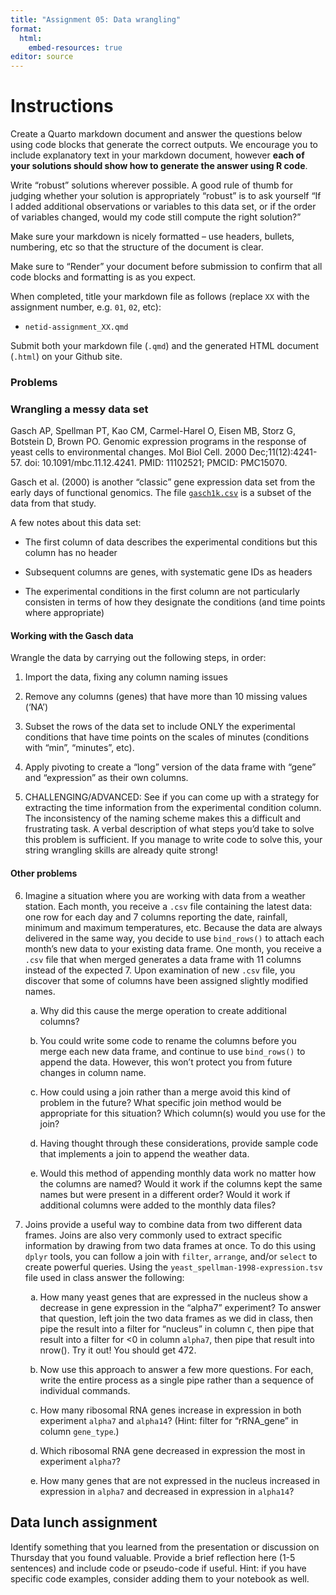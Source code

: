```yaml
---
title: "Assignment 05: Data wrangling"
format: 
  html:
    embed-resources: true
editor: source
---
```


# Instructions

Create a Quarto markdown document and answer the questions below using code blocks that generate the correct outputs. We encourage you to include explanatory text in your markdown document, however **each of your solutions should show how to generate the answer using R code**.

Write "robust" solutions wherever possible. A good rule of thumb for judging whether your solution is appropriately "robust" is to ask yourself "If I added additional observations or variables to this data set, or if the order of variables changed, would my code still compute the right solution?"

Make sure your markdown is nicely formatted -- use headers, bullets, numbering, etc so that the structure of the document is clear.

Make sure to "Render" your document before submission to confirm that all code blocks and formatting is as you expect.

When completed, title your markdown file as follows (replace `XX` with the assignment number, e.g. `01`, `02`, etc):

-   `netid-assignment_XX.qmd`

Submit both your markdown file (`.qmd`) and the generated HTML document (`.html`) on your Github site.



### Problems

### Wrangling a messy data set

Gasch AP, Spellman PT, Kao CM, Carmel-Harel O, Eisen MB, Storz G, Botstein D, Brown PO. Genomic expression programs in the response of yeast cells to environmental changes. Mol Biol Cell. 2000 Dec;11(12):4241-57. doi: 10.1091/mbc.11.12.4241. PMID: 11102521; PMCID: PMC15070.

Gasch et al. (2000) is another "classic" gene expression data set from the early days of functional genomics. The file [`gasch1k.csv`](https://github.com/Bio724D/Bio724D_2024_2025/raw/refs/heads/main/data/gasch1k.csv) is a subset of the data from that study.

A few notes about this data set:

* The first column of data describes the experimental conditions but this column has no header

* Subsequent columns are genes, with systematic gene IDs as headers

* The experimental conditions in the first column are not particularly consisten in terms of how they designate the conditions (and time points where appropriate)

#### Working with the Gasch data

Wrangle the data by carrying out the following steps, in order:

1. Import the data, fixing any column naming issues

2. Remove any columns (genes) that have more than 10 missing values ('NA')

3. Subset the rows of the data set to include ONLY the experimental conditions that have time points on the scales of minutes (conditions with "min", "minutes", etc).

4. Apply pivoting to create a "long" version of the data frame with "gene" and "expression" as their own columns.

5. CHALLENGING/ADVANCED: See if you can come up with a strategy for extracting the time information from the experimental condition column. The inconsistency of the naming scheme makes this a difficult and frustrating task.  A verbal description of what steps you'd take to solve this problem is sufficient. If you manage to write code to solve this, your string wrangling skills are already quite strong!


#### Other problems

6.  Imagine a situation where you are working with data from a weather station. Each month, you receive a `.csv` file containing the latest data: one row for each day and 7 columns reporting the date, rainfall, minimum and maximum temperatures, etc. Because the data are always delivered in the same way, you decide to use `bind_rows()` to attach each month's new data to your existing data frame. One month, you receive a `.csv` file that when merged generates a data frame with 11 columns instead of the expected 7. Upon examination of new `.csv` file, you discover that some of columns have been assigned slightly modified names. 

    a) Why did this cause the merge operation to create additional columns?
    
    b) You could write some code to rename the columns before you merge each new data frame, and continue to use `bind_rows()` to append the data. However, this won't protect you from future changes in column name. 
  
    c) How could using a join rather than a merge avoid this kind of problem in the future? What specific join method would be appropriate for this situation? Which column(s) would you use for the join? 
    
    d) Having thought through these considerations, provide sample code that implements a join to append the weather data. 
    
    e) Would this method of appending monthly data work no matter how the columns are named? Would it work if the columns kept the same names but were present in a different order? Would it work if additional columns were added to the monthly data files?
    

7. Joins provide a useful way to combine data from two different data frames. Joins are also very commonly used to extract specific information by drawing from two data frames at once. To do this using `dplyr` tools, you can follow a join with `filter`, `arrange`, and/or `select` to create powerful queries.  Using the `yeast_spellman-1998-expression.tsv` file used in class answer the following:

    a) How many yeast genes that are expressed in the nucleus show a decrease in gene expression in the "alpha7" experiment? To answer that question, left join the two data frames as we did in class, then pipe the result into a filter for "nucleus" in column `C`, then pipe that result into a filter for <0 in column `alpha7`, then pipe that result into nrow(). Try it out! You should get 472.
    
    b) Now use this approach to answer a few more questions. For each, write the entire process as a single pipe rather than a sequence of individual commands.
    
    c) How many ribosomal RNA genes increase in expression in both experiment `alpha7` and `alpha14`? (Hint: filter for "rRNA_gene" in column `gene_type`.)
    
    d) Which ribosomal RNA gene decreased in expression the most in experiment `alpha7`? 
    
    e) How many genes that are not expressed in the nucleus increased in expression in `alpha7` and decreased in expression in `alpha14`?
    
    
    
    
    
    
    
    


## Data lunch assignment

Identify something that you learned from the presentation or discussion on Thursday that you found valuable. Provide a brief reflection here (1-5 sentences) and include code or pseudo-code if useful. Hint: if you have specific code examples, consider adding them to your notebook as well.



